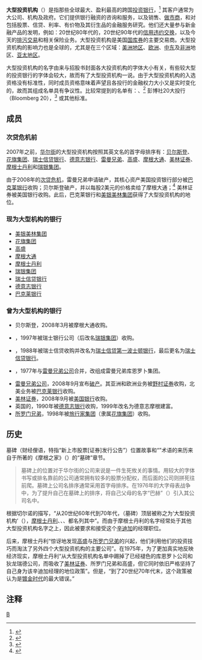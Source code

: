 '''大型投资机构'''（{{lang|en|'''Bulge Bracket'''}}）是指那些全球最大、盈利最高的跨国[[投资银行|投资银行]]，<ref>{{cite web |url=http://www.yourdictionary.com/finance/bulge-bracket |title=Archived copy |accessdate=2009-03-06 |deadurl=yes |archiveurl=https://web.archive.org/web/20090203233720/http://www.yourdictionary.com/finance/bulge-bracket |archivedate=2009-02-03 |df= }}</ref> 其客户通常为大公司、机构及政府。它们提供银行融资的咨询和服务，以及销售、[[做市商|做市商]]，和对包括股票、信贷、利率、有价物及其衍生品的金融服务研究。他们还大量参与新金融产品的发明，例如：20世纪80年代的{{Link-en|抵押贷款证券|mortgage-backed securities}}，20世纪90年代的[[信用违约交换|信用违约交换]]，以及今天的[[排污交易|排污交易]]和相关保险业务。大型投资机构是美国[[国库券|国库券]]的主要交易商。大型投资机构的影响力也是全球的，尤其是在三个区域：[[美洲|美洲地区]]、[[欧洲|欧洲]]、[[中东|中东]]及[[非洲|非洲]]地区、[[亚太地区|亚太地区]]。

大型投资机构的名字由来与招股书封面各大投资机构的字体大小有关，有些较大型的投资银行的字体会较大，故而有了大型投资机构一说。由于大型投资机构的入选资格没有标准性，同时成员资格意味着声望且各投行的金融权力大小又是实时变化的，故而其组成名单具有争议性。比较常提到的名单有：{{Link-en|路透社联盟表|Thomson Reuters League Tables}}、<ref>{{cite web|title=League Tables|publisher=路透社|url=http://www.thomsonreuters.com/business_units/financial/league_tables/|deadurl=yes|archiveurl=https://web.archive.org/web/20081113123731/http://www.thomsonreuters.com/business_units/financial/league_tables/|archivedate=2008-11-13|access-date=2017-01-15}}</ref> 彭博社20大投行（Bloomberg 20），<ref>{{Cite web |url=http://www.bloomberg.com/slideshow/2013-03-02/the-world-s-best-paid-investment-banks.html |title=Bloomberg 20 |access-date=2017-01-15 |archive-date=2016-03-04 |archive-url=https://web.archive.org/web/20160304132540/http://www.bloomberg.com/slideshow/2013-03-02/the-world-s-best-paid-investment-banks.html |dead-url=no }}</ref> 或其他标准。

== 成员 ==
=== 次贷危机前 ===
2007年之前，[[华尔街|华尔街]]的大型投资机构按照其英文名的首字母排序有：[[贝尔斯登|贝尔斯登]]、[[花旗集团|花旗集团]]、[[瑞士信贷银行|瑞士信贷银行]]、[[德意志银行|德意志银行]]、[[雷曼兄弟|雷曼兄弟]]、[[高盛|高盛]]、[[摩根大通|摩根大通]]、[[美林证券|美林证券]]、[[摩根士丹利|摩根士丹利]]和[[瑞银集团|瑞银集团]]。

由于2008年的[[2008年金融危机|次贷危机]]，雷曼兄弟申请破产，其核心资产美国投资银行部分被[[巴克莱银行|巴克莱银行]]收购；贝尔斯登破产，并以每股2美元的价格卖给了摩根大通；<ref>{{Cite web |url=http://www.nytimes.com/2008/03/17/business/17bear.html |title=存档副本 |access-date=2017-01-15 |archive-date=2021-03-01 |archive-url=https://web.archive.org/web/20210301052332/https://www.nytimes.com/2008/03/17/business/17bear.html |dead-url=no }}</ref> 美林证券被美国银行收购。此后，巴克莱银行和[[美银美林集团|美银美林集团]]获得了大型投资机构的地位。

=== 现为大型机构的银行 ===
* [[美银美林集团|美银美林集团]]
* [[花旗集团|花旗集团]]
* [[高盛|高盛]]
* [[摩根大通|摩根大通]]
* [[摩根士丹利|摩根士丹利]]
* [[瑞银集团|瑞银集团]]
* [[瑞士信贷银行|瑞士信贷银行]]
* [[德意志银行|德意志银行]]
* [[巴克莱银行|巴克莱银行]]

=== 曾为大型机构的银行 ===
* 贝尔斯登，2008年3月被摩根大通收购。
* {{Link-en|狄龙瑞德公司|Dillon, Read & Co.}}，1997年被瑞士银行公司（后改名[[瑞银集团|瑞银集团]]）收购。
* {{Link-en|波士顿第一银行|First Boston}}，1988年被瑞士信贷收购并改名为[[瑞士信贷第一波士顿银行|瑞士信贷第一波士顿银行]]，最后更名为[[瑞士信贷银行|瑞士信贷银行]]。
* {{Link-en|库恩罗卜公司|Kuhn, Loeb & Co.}}，1977年与[[雷曼兄弟公司|雷曼兄弟公司]]合并，改组成雷曼兄弟库恩罗卜集团。
* [[雷曼兄弟公司|雷曼兄弟公司]]，2008年9月宣布[[破产|破产]]。其亚洲和欧洲业务被[[野村证券|野村证券]]收购，北美业务被[[巴克莱银行|巴克莱银行]]收购。
* [[美林证券|美林证券]]，2008年9月被[[美国银行|美国银行]]收购。
* 英国的{{Link-en|摩根建富|Morgan, Grenfell & Co.}}，1990年被[[德意志银行|德意志银行]]收购，1999年改名为德意志摩根建富。
* [[所罗门兄弟|所罗门兄弟]]，1998年被[[旅行家集团|旅行家集团]]（隶属[[花旗集团|花旗集团]]）收购。

== 历史 ==
墓碑（财经俚语，特指“新上市股票[证券]发行公告”）位置故事和“{{lang|en|Bulge Bracket}}”术语的来历来自于{{Link-en|罗恩·切尔诺|Ron Chernow}}所著的《摩根之家》（{{lang|en|The House of Morgan}}）的“墓碑”章节。
<blockquote>墓碑上的位置对于华尔街的公司来说是一件生死攸关的事情。用较大的字体书写或排名靠前的公司通常拥有较多的股票分配权，而后面的公司则拼死往前爬。墓碑上公司名排序通常采用首字母排序。在1976年的大字母表战争中，{{Link-en|哈尔西斯图亚特公司|Halsey, Stuart & Co.}}为了提升自己在墓碑上的排序，将自己父母的名字“巴赫”（{{lang|en|Bache}}）引入其公司名中。</blockquote>

根据切尔诺的描写，“从20世纪60年代到70年代，（墓碑）顶层被称之为‘大型投资机构’（{{lang|en|Bulge Bracket}}），[[摩根士丹利|摩根士丹利]]、{{Link-en|波士顿第一银行|First Boston}}、{{Link-en|库恩罗卜公司|Kuhn, Loeb & Co.}}、{{Link-en|狄龙瑞德公司|Dillon, Read & Co.}}都名列其中”。而由于摩根士丹利的名字经常处于其他大型投资机构名字之上，因此被要求和接受这个[[辛迪加|辛迪加]]的经理职位。

后来，摩根士丹利“惊讶地发现[[高盛|高盛]]与[[所罗门兄弟|所罗门兄弟]]的兴起，他们利用他们的投资技巧而淘汰了另外四个大型投资机构的主要公司”。在1975年，为了更加真实地反映经济现实，摩根士丹利“从大型投资机构名单中踢掉了已经褪色的库恩罗卜公司和狄龙瑞德公司，而吸收了[[美林证券|美林证券]]、所罗门兄弟和高盛，但它同时依旧严格坚持了自己身为该辛迪加经理的地位政策”。但是，“到了20世纪70年代末，这个政策被认为是[[镀金时代|镀金时代]]的最大错误。”

== 注释 ==
{{Reflist}}

{{主要投资银行}}

[[Category:投资银行|B]]